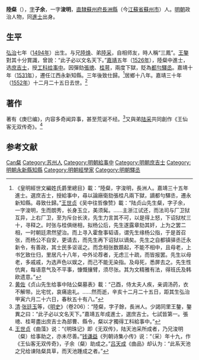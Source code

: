 {{明清人物信息框
| 姓名 = 陸粲
| 原名 =
| 圖片名稱 = 陸粲.jpg
| 圖片大小 = 170px
| 圖片說明 = 《沧浪亭五百名贤像》之陸粲石刻像
| 最高職務 = 工科给事中
| 國家 = 大明
| 爵位 =
| 籍貫 = [[南直隸|直隸]][[蘇州府|蘇州府]][[長洲縣|長洲縣]]
| 族裔 = [[漢族|漢族]]
| 旗籍 = 
| 字號 = 字子余
| 諡號 = 
| 出生日期 = 弘治七年（1494年）
| 出生地點 = [[南直隸|直隸]][[長洲縣|長洲縣]]
| 逝世日期 = 嘉靖三十年（1552年）
| 逝世地點 = [[南直隸|直隸]][[長洲縣|長洲縣]]
| 墓葬 =
| 配偶 =
| 親屬 = 
| 出身 = 
*嘉靖五年丙戌科同進士出身
| 經歷 = 
| 著作 =
}}
'''陸粲'''（{{bd|1494年||1552年|catIdx=Lu}}），[[表字|字]]'''子余'''，一字'''浚明'''，[[南直隸|直隸]][[蘇州府|蘇州府]][[長洲縣|長洲縣]]（今[[江蘇省|江蘇省]][[蘇州市|蘇州市]]）人。[[明朝|明朝]]政治人物，同[[進士|進士]]出身。

==生平==
[[弘治|弘治]]七年（[[1494年|1494年]]）出生。与兄[[陸焕|陸焕]]、弟[[陸采|陸采]]，自相师友，時人稱“三鳳”。[[王鏊|王鏊]]對其十分賞識，曾說：“此子必以文名天下。”[[嘉靖|嘉靖]]五年（[[1526年|1526年]]），陸粲中進士，选[[庶吉士|庶吉士]]，授[[工科|工科]][[给事中|给事中]]。因彈劾[[張璁|張璁]]、[[桂萼|桂萼]]，兩度下獄，貶為[[都勻|都勻]][[驛丞|驛丞]]。嘉靖十年（[[1531年|1531年]]），遷任江西永新知縣。三年後致仕歸。<ref>《皇明經世文編姓氏爵里總目》載：“陸粲，字浚明，長洲人。嘉靖三十五年進士。選庶吉士，授給事中，尋以論廠衛劾張桂凡兩下獄，謫都勻驛丞，遷永新知縣。尋致仕歸。”[[王世贞|王世贞]]《吴中往哲像赞》載：“陆贞山先生粲，字子余，一字浚明，生而朗秀，长身玉立，美须髯。……主浙江试还，而法司与厂卫狱互异，上右厂卫，至为斥台长浃，先生力言其不可，以是得上怒，下诏狱杖三十，寻释之。时张与桂俱继相，拟杨公后，先生遂露章劾其奸，上为之罢二相，一时朝廷肃然望治。而上寻入霍詹事韬语，谓先生缘杨公指，于是首召张，而杨公不自安，更请去，而先生再下诏狱以谪矣。先生之自都镇驿丞迁永新令，有善政，其士民多讴谣之。而念相张数踬起，不能不相中，且母老，上书乞致仕归，里居凡十八年，中外论荐者，无虑三十疏，而皆报罢。先生以母老，多戚戚，为选声色以娱之，而己不能无染指。及母死，悉屏去之。先生性伉爽，每语意气及不平事，慷慨攘臂，须尽张。其为文精雅有法，得班氏及韩欧遗意。”</ref>居鄉十八年。嘉靖三十年（[[1552年|1552年]]）十二月二十五日去世。<ref>[[黄佐|黄佐]]《贞山先生给事中陆公粲墓表》載：“己酉，侍太夫人疾，亲调汤药，衣不解带。比宅忧，哀痛逾礼。……然而逝，辛亥十二月二十五日，距其生弘治甲寅六月二十六日，春秋五十有八。”</ref>

==著作==
著有《庚巳编》，内容多奇闻异事，甚至荒诞不经。<ref>[[清|清]]·[[张廷玉|张廷玉]]等，《[[明史|明史]]》（卷206）：“陸粲，字子餘，長洲人。少謁同里王鏊，鏊異之曰：“此子必以文名天下。”嘉靖五年成進士，選庶吉士。七試皆第一。張璁、桂萼盡出庶吉士為部曹、縣令，粲以才獨得工科給事中。”</ref>又與弟[[陆采|陆采]]共同創作《王仙客无双传奇》。<ref>[[王世贞|王世贞]]《曲藻》说：“《明珠记》即《无双传》，陆天池采所成者，乃兄浚明（粲）给事助之，亦未尽善。”[[钱谦益|钱谦益]]《列朝诗集小传》说：“（采）年十九，作《王仙客无双传奇》，子余（粲）助成之。”[[吕天成|吕天成]]《曲品》却认为：“此系天池之兄给谏陆粲具草，而天池踵成之者。”</ref>

==参考文献==
{{reflist}}

{{嘉靖五年丙戌科殿試金榜}}

{{Authority control}}
{{DEFAULTSORT:Lu陸}}
[[Category:陆姓|Can粲]]
[[Category:苏州人|Category:苏州人]]
[[Category:明朝給事中|Category:明朝給事中]]
[[Category:明朝庶吉士|Category:明朝庶吉士]]
[[Category:明朝永新縣知縣|Category:明朝永新縣知縣]]
[[Category:明朝經學家|Category:明朝經學家]]
[[Category:明朝驛丞|Category:明朝驛丞]]